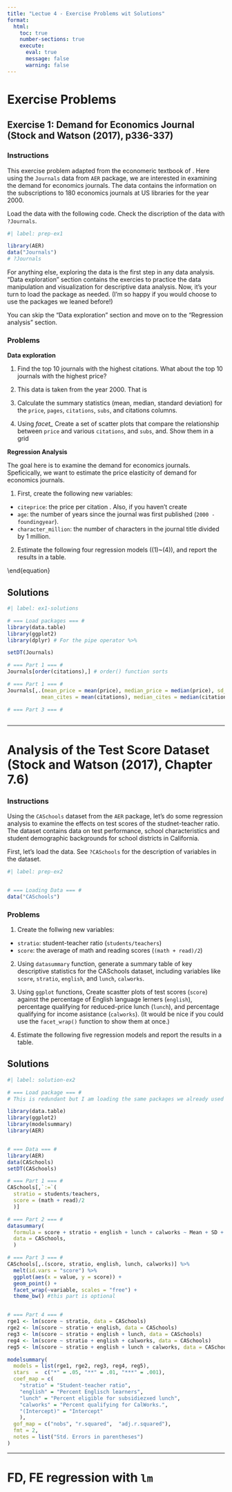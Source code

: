 ```yaml
---
title: "Lectue 4 - Exercise Problems wit Solutions"
format: 
  html:
    toc: true
    number-sections: true
    execute:
      eval: true
      message: false
      warning: false
---
```


# Exercise Problems

## Exercise 1: Demand for Economics Journal (Stock and Watson (2017), p336-337)

::: panel-tabset
### Instructions

This exercise problem adapted from the economeric textbook of [ ](). Here using the `Journals` data from `AER` package, we are interested in examining the demand for economics journals. The data contains the information on the subscriptions to 180 economics journals at US libraries for the year 2000.

Load the data with the following code. Check the discription of the data with `?Journals`.

```r
#| label: prep-ex1

library(AER)
data("Journals")
# ?Journals
```

For anything else, exploring the data is the first step in any data analysis. "Data exploration" section contains the exercies to practice the data manipulation and visualization for descriptive data analysis. Now, it's your turn to load the package as needed. (I'm so happy if you would choose to use the packages we leaned before!)

You can skip the "Data exploration" section and move on to the "Regression analysis" section.

### Problems

**Data exploration**

1.  Find the top 10 journals with the highest citations. What about the top 10 journals with the highest price?

2.  This data is taken from the year 2000. That is

3.  Calculate the summary statistics (mean, median, standard deviation) for the `price`, `pages`, `citations`, `subs`, and citations columns.

4.  Using *facet\_* Create a set of scatter plots that compare the relationship between `price` and various `citations`, and `subs`, and. Show them in a grid

**Regression Analysis**

The goal here is to examine the demand for economics journals. Speficically, we want to estimate the price elasticity of demand for economics journals.

1.  First, create the following new variables:

-   `citeprice`: the price per citation . Also, if you haven't create
-   `age`: the number of years since the journal was first published (`2000 - foundingyear`).
-   `character_million`: the number of characters in the journal title divided by 1 million.

2.  Estimate the following four regression models ((1)\~(4)), and report the results in a table.

\being{equation}

\begin{align}
(1) \, log(subs) &= \beta_0 + \beta_1 log(citeprice) + e \\
(2) \, log(subs) &= \beta_0 + \beta_1 log(citeprice) + \beta_2 log(age) + e \\
(3) \, log(subs) &= \beta_0 + \beta_1 log(citeprice) + \beta_2 log(age) + \beta_3 log(character_million) + e \\
(4) \, log(subs) &= \beta_0 + \beta_1 log(citeprice) + \beta_2 log(age) + \beta_3 log(character_million)
\end{align} \\end{equation}
:::

## Solutions

```r
#| label: ex1-solutions

# === Load packages === #
library(data.table)
library(ggplot2)
library(dplyr) # For the pipe operator %>%

setDT(Journals)

# === Part 1 === #
Journals[order(citations),] # order() function sorts 

# === Part 1 === #
Journals[,.(mean_price = mean(price), median_price = median(price), sd_price = sd(price),
           mean_cites = mean(citations), median_cites = median(citations), sd_cites = sd(citations))]

# === Part 3 === #



```

------------------------------------------------------------------------

# Analysis of the Test Score Dataset (Stock and Watson (2017), Chapter 7.6)

::: panel-tabset
### Instructions

Using the `CASchools` dataset from the `AER` package, let's do some regression analysis to examine the effects on test scores of the studnet-teacher ratio. The dataset contains data on test performance, school characteristics and student demographic backgrounds for school districts in California.

First, let's load the data. See `?CASchools` for the description of variables in the dataset.

```r
#| label: prep-ex2


# === Loading Data === #
data("CASchools")
```

### Problems

1.  Create the follwing new variables:

-   `stratio`: student-teacher ratio (`students/teachers`)
-   `score`: the average of math and reading scores (`(math + read)/2`)

2.  Using `datasummary` function, generate a summary table of key descriptive statistics for the CASchools dataset, including variables like `score`, `stratio`, `english`, and `lunch`, `calworks`.

3.  Using `ggplot` functions, Create scastter plots of test scores (`score`) against the percentage of English language lerners (`english`), percentage qualifying for reduced-price lunch (`lunch`), and percentage qualifying for income asistance (`calworks`). (It would be nice if you could use the `facet_wrap()` function to show them at once.)

4.  Estimate the following five regression models and report the results in a table.

```{=tex}
\begin{align}
(1) \, score &= \beta_0 + \beta_1 stratio + e \\
(2) \, score &= \beta_0 + \beta_1 stratio + \beta_2 english + e \\
(3) \, score &= \beta_0 + \beta_1 stratio + \beta_2 english + \beta_3 lunch + e \\
(4) \, score &= \beta_0 + \beta_1 stratio + \beta_2 english + \beta_3 calworks + e \\
(5) \, score &= \beta_0 + \beta_1 stratio + \beta_2 english + \beta_3 lunch + \beta_4 calworks + e \\
\end{align}
```
:::

## Solutions

```r
#| label: solution-ex2

# === Load package === #
# This is redundant but I am loading the same packages we already used before just for the purpose of showing which package I am using to work on this problem. Note than you need to you load the package only once in your current R session.

library(data.table)
library(ggplot2)
library(modelsummary)
library(AER)


# === Data === #
library(AER)
data(CASchools)
setDT(CASchools)

# === Part 1 === #
CASchools[,`:=`(
  stratio = students/teachers,
  score = (math + read)/2
  )]

# === Part 2 === #
datasummary(
  formula = score + stratio + english + lunch + calworks ~ Mean + SD + Min + Max,
  data = CASchools,
  )

# === Part 3 === #
CASchools[,.(score, stratio, english, lunch, calworks)] %>%
  melt(id.vars = "score") %>%
  ggplot(aes(x = value, y = score)) +
  geom_point() +
  facet_wrap(~variable, scales = "free") +
  theme_bw() #this part is optional


# === Part 4 === #
rge1 <- lm(score ~ stratio, data = CASchools)
rge2 <- lm(score ~ stratio + english, data = CASchools)
reg3 <- lm(score ~ stratio + english + lunch, data = CASchools)
reg4 <- lm(score ~ stratio + english + calworks, data = CASchools)
reg5 <- lm(score ~ stratio + english + lunch + calworks, data = CASchools)

modelsummary(
  models = list(rge1, rge2, reg3, reg4, reg5),
  stars  =  c("*" = .05, "**" = .01, "***" = .001), 
  coef_map = c(
    "stratio" = "Student-teacher ratio",
    "english" = "Percent Englisch learners",
    "lunch" = "Percent eligible for subsidiezxed lunch",
    "calworks" = "Percent qualifying for CalWorks.",
    "(Intercept)" = "Intercept"
    ),
  gof_map = c("nobs", "r.squared",  "adj.r.squared"),
  fmt = 2,
  notes = list("Std. Errors in parentheses")
)
```

------------------------------------------------------------------------

# FD, FE regression with `lm`
